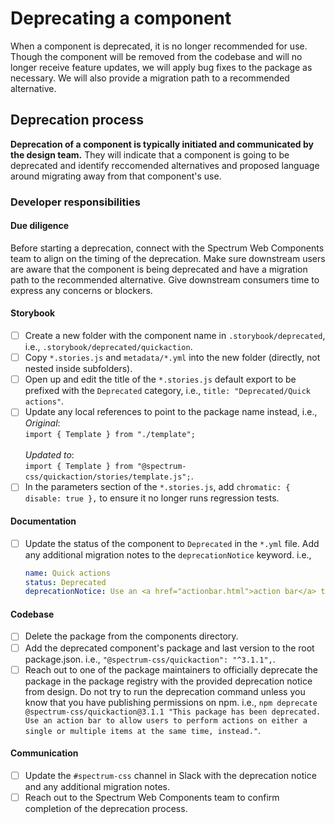 
<Meta title="Guides/Deprecation workflow"/>

# Deprecating a component

When a component is deprecated, it is no longer recommended for use. Though the component will be removed from the codebase and will no longer receive feature updates, we will apply bug fixes to the package as necessary. We will also provide a migration path to a recommended alternative.

## Deprecation process

**Deprecation of a component is typically initiated and communicated by the design team.** They will indicate that a component is going to be deprecated and identify reccomended alternatives and proposed language around migrating away from that component's use.

### Developer responsibilities

#### Due diligence

Before starting a deprecation, connect with the Spectrum Web Components team to align on the timing of the deprecation. Make sure downstream users are aware that the component is being deprecated and have a migration path to the recommended alternative. Give downstream consumers time to express any concerns or blockers.

#### Storybook

- [ ] Create a new folder with the component name in `.storybook/deprecated`, i.e., `.storybook/deprecated/quickaction`.
- [ ] Copy `*.stories.js` and `metadata/*.yml` into the new folder (directly, not nested inside subfolders).
- [ ] Open up and edit the title of the `*.stories.js` default export to be prefixed with the `Deprecated` category, i.e., `title: "Deprecated/Quick actions"`.
- [ ] Update any local references to point to the package name instead, i.e.,<br/>_Original_:<br/>`import { Template } from "./template";`<br/><br/>_Updated to_:<br/>`import { Template } from "@spectrum-css/quickaction/stories/template.js";`.
- [ ] In the parameters section of the `*.stories.js`, add `chromatic: { disable: true },` to ensure it no longer runs regression tests.

#### Documentation

- [ ] Update the status of the component to `Deprecated` in the `*.yml` file. Add any additional migration notes to the `deprecationNotice` keyword. i.e.,
    ```yaml
    name: Quick actions
    status: Deprecated
    deprecationNotice: Use an <a href="actionbar.html">action bar</a> to allow users to perform actions on either a single or multiple items at the same time, instead.
    ```

#### Codebase

- [ ] Delete the package from the components directory.
- [ ] Add the deprecated component's package and last version to the root package.json. i.e., `"@spectrum-css/quickaction": "^3.1.1",`.
- [ ] Reach out to one of the package maintainers to officially deprecate the package in the package registry with the provided deprecation notice from design. Do not try to run the deprecation command unless you know that you have publishing permissions on npm. i.e., `npm deprecate @spectrum-css/quickaction@3.1.1 "This package has been deprecated. Use an action bar to allow users to perform actions on either a single or multiple items at the same time, instead."`.

#### Communication

- [ ] Update the `#spectrum-css` channel in Slack with the deprecation notice and any additional migration notes.
- [ ] Reach out to the Spectrum Web Components team to confirm completion of the deprecation process.
